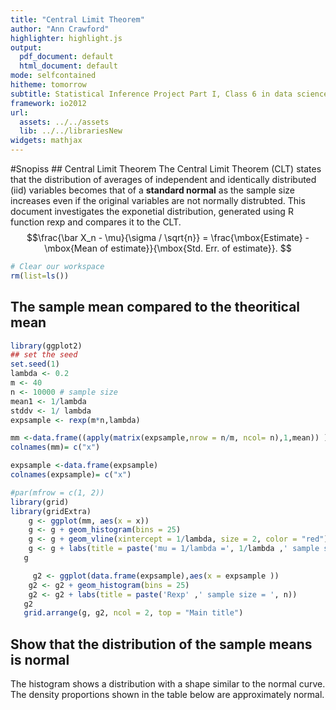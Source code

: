 ```yaml
---
title: "Central Limit Theorem"
author: "Ann Crawford"
highlighter: highlight.js
output:
  pdf_document: default
  html_document: default
mode: selfcontained
hitheme: tomorrow
subtitle: Statistical Inference Project Part I, Class 6 in data science series
framework: io2012
url:
  assets: ../../assets
  lib: ../../librariesNew
widgets: mathjax
---
```

#Snopiss
## Central Limit Theorem 
The Central Limit Theorem (CLT) states that the distribution of averages of independent and identically distributed (iid) variables becomes that of a **standard normal** as the sample size increases even if the original variables are not normally distrubted.  This document investigates the exponetial distribution, generated using R function rexp and compares it to the CLT. 
$$\frac{\bar X_n - \mu}{\sigma / \sqrt{n}} = 
    \frac{\mbox{Estimate} - \mbox{Mean of estimate}}{\mbox{Std. Err. of estimate}}.
$$

```r
# Clear our workspace
rm(list=ls())
```
## The sample mean compared to the theoritical mean
```r
library(ggplot2)
## set the seed
set.seed(1)
lambda <- 0.2
m <- 40
n <- 10000 # sample size
mean1 <- 1/lambda
stddv <- 1/ lambda
expsample <- rexp(m*n,lambda)

mm <-data.frame((apply(matrix(expsample,nrow = n/m, ncol= n),1,mean)) )
colnames(mm)= c("x")

expsample <-data.frame(expsample)
colnames(expsample)= c("x")

#par(mfrow = c(1, 2)) 
library(grid)
library(gridExtra)
    g <- ggplot(mm, aes(x = x))
    g <- g + geom_histogram(bins = 25) 
    g <- g + geom_vline(xintercept = 1/lambda, size = 2, color = "red")
    g <- g + labs(title = paste('mu = 1/lambda =', 1/lambda ,' sample size = ', n))
   g

     g2 <- ggplot(data.frame(expsample),aes(x = expsample ))
    g2 <- g2 + geom_histogram(bins = 25) 
    g2 <- g2 + labs(title = paste('Rexp' ,' sample size = ', n))
   g2
   grid.arrange(g, g2, ncol = 2, top = "Main title")

```

## Show that the distribution of the sample means is normal
The histogram shows a distribution with a shape similar to the normal curve. The density proportions shown in the table below are approximately normal.

